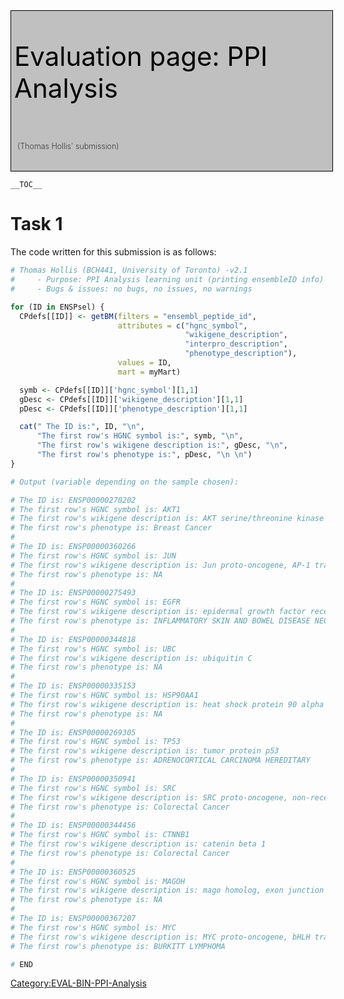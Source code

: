 <div id="ABC">
<div style="padding:5px; border:1px solid #000000; background-color:#C0C0C0; font-size:300%; font-weight:400; color: #000000; width:100%;">
Evaluation page: PPI Analysis
<div style="padding:5px; margin-top:20px; margin-bottom:10px; background-color:#C0C0C0; font-size:30%; font-weight:200; color: #000000; ">
(Thomas Hollis' submission)
</div>
</div>


 __TOC__


= Task 1 =

The code written for this submission is as follows:

<source lang="r">
# Thomas Hollis (BCH441, University of Toronto) -v2.1 
#     - Purpose: PPI Analysis learning unit (printing ensembleID info)
#     - Bugs & issues: no bugs, no issues, no warnings

for (ID in ENSPsel) {
  CPdefs[[ID]] <- getBM(filters = "ensembl_peptide_id",
                        attributes = c("hgnc_symbol",
                                       "wikigene_description",
                                       "interpro_description",
                                       "phenotype_description"),
                        values = ID,
                        mart = myMart)

  symb <- CPdefs[[ID]]['hgnc_symbol'][1,1]
  gDesc <- CPdefs[[ID]]['wikigene_description'][1,1]
  pDesc <- CPdefs[[ID]]['phenotype_description'][1,1]

  cat(" The ID is:", ID, "\n",
      "The first row's HGNC symbol is:", symb, "\n",
      "The first row's wikigene description is:", gDesc, "\n",
      "The first row's phenotype is:", pDesc, "\n \n")
}

# Output (variable depending on the sample chosen):

# The ID is: ENSP00000270202
# The first row's HGNC symbol is: AKT1
# The first row's wikigene description is: AKT serine/threonine kinase 1
# The first row's phenotype is: Breast Cancer
#
# The ID is: ENSP00000360266
# The first row's HGNC symbol is: JUN
# The first row's wikigene description is: Jun proto-oncogene, AP-1 transcription factor subunit
# The first row's phenotype is: NA
#
# The ID is: ENSP00000275493
# The first row's HGNC symbol is: EGFR
# The first row's wikigene description is: epidermal growth factor receptor
# The first row's phenotype is: INFLAMMATORY SKIN AND BOWEL DISEASE NEONATAL 2
#
# The ID is: ENSP00000344818
# The first row's HGNC symbol is: UBC
# The first row's wikigene description is: ubiquitin C
# The first row's phenotype is: NA
#
# The ID is: ENSP00000335153
# The first row's HGNC symbol is: HSP90AA1
# The first row's wikigene description is: heat shock protein 90 alpha family class A member 1
# The first row's phenotype is: NA
#
# The ID is: ENSP00000269305
# The first row's HGNC symbol is: TP53
# The first row's wikigene description is: tumor protein p53
# The first row's phenotype is: ADRENOCORTICAL CARCINOMA HEREDITARY
#
# The ID is: ENSP00000350941
# The first row's HGNC symbol is: SRC
# The first row's wikigene description is: SRC proto-oncogene, non-receptor tyrosine kinase
# The first row's phenotype is: Colorectal Cancer
#
# The ID is: ENSP00000344456
# The first row's HGNC symbol is: CTNNB1
# The first row's wikigene description is: catenin beta 1
# The first row's phenotype is: Colorectal Cancer
#
# The ID is: ENSP00000360525
# The first row's HGNC symbol is: MAGOH
# The first row's wikigene description is: mago homolog, exon junction complex subunit
# The first row's phenotype is: NA
#
# The ID is: ENSP00000367207
# The first row's HGNC symbol is: MYC
# The first row's wikigene description is: MYC proto-oncogene, bHLH transcription factor
# The first row's phenotype is: BURKITT LYMPHOMA

# END
</source>

[[Category:EVAL-BIN-PPI-Analysis]]
